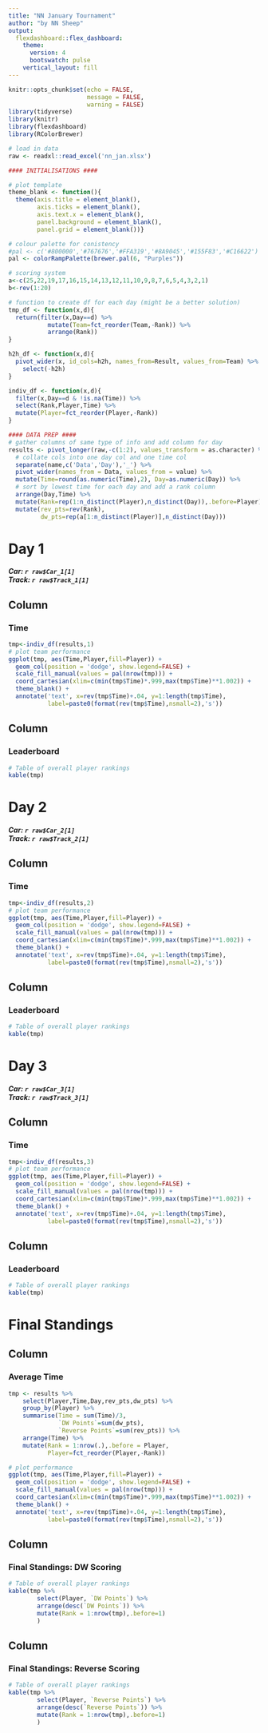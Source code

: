 ```yaml
---
title: "NN January Tournament"
author: "by NN Sheep"
output: 
  flexdashboard::flex_dashboard:
    theme: 
      version: 4
      bootswatch: pulse
    vertical_layout: fill
---
```


```r
knitr::opts_chunk$set(echo = FALSE, 
                      message = FALSE, 
                      warning = FALSE)
library(tidyverse)
library(knitr)
library(flexdashboard)
library(RColorBrewer)

# load in data
raw <- readxl::read_excel('nn_jan.xlsx') 
```

```r
#### INITIALISATIONS ####

# plot template
theme_blank <- function(){
  theme(axis.title = element_blank(),
        axis.ticks = element_blank(),
        axis.text.x = element_blank(),
        panel.background = element_blank(),
        panel.grid = element_blank())}

# colour palette for conistency
#pal <- c('#800000','#767676','#FFA319','#8A9045','#155F83','#C16622')
pal <- colorRampPalette(brewer.pal(6, "Purples"))

# scoring system
a<-c(25,22,19,17,16,15,14,13,12,11,10,9,8,7,6,5,4,3,2,1)
b<-rev(1:20)

# function to create df for each day (might be a better solution)
tmp_df <- function(x,d){
  return(filter(x,Day==d) %>% 
           mutate(Team=fct_reorder(Team,-Rank)) %>%
           arrange(Rank))
}

h2h_df <- function(x,d){
  pivot_wider(x, id_cols=h2h, names_from=Result, values_from=Team) %>% 
    select(-h2h) 
}

indiv_df <- function(x,d){
  filter(x,Day==d & !is.na(Time)) %>%
  select(Rank,Player,Time) %>% 
  mutate(Player=fct_reorder(Player,-Rank))
}
```

``` r
#### DATA PREP ####
# gather columns of same type of info and add column for day
results <- pivot_longer(raw,-c(1:2), values_transform = as.character) %>%
  # collate cols into one day col and one time col
  separate(name,c('Data','Day'),'_') %>% 
  pivot_wider(names_from = Data, values_from = value) %>%
  mutate(Time=round(as.numeric(Time),2), Day=as.numeric(Day)) %>%
  # sort by lowest time for each day and add a rank column
  arrange(Day,Time) %>%
  mutate(Rank=rep(1:n_distinct(Player),n_distinct(Day)),.before=Player) %>%
  mutate(rev_pts=rev(Rank),
         dw_pts=rep(a[1:n_distinct(Player)],n_distinct(Day)))
```

# Day 1
##### **Car: `r raw$Car_1[1]`** <br> **Track: `r raw$Track_1[1]`**


Column 
--------------
### Time 
```r
tmp<-indiv_df(results,1)
# plot team performance
ggplot(tmp, aes(Time,Player,fill=Player)) +
  geom_col(position = 'dodge', show.legend=FALSE) +
  scale_fill_manual(values = pal(nrow(tmp))) +
  coord_cartesian(xlim=c(min(tmp$Time)*.999,max(tmp$Time)**1.002)) +
  theme_blank() + 
  annotate('text', x=rev(tmp$Time)+.04, y=1:length(tmp$Time), 
           label=paste0(format(rev(tmp$Time),nsmall=2),'s'))
```

Column 
--------------
### Leaderboard 
```r
# Table of overall player rankings
kable(tmp)
```

# Day 2
##### **Car: `r raw$Car_2[1]`** <br> **Track: `r raw$Track_2[1]`**



Column 
--------------
### Time 
```r
tmp<-indiv_df(results,2)
# plot team performance
ggplot(tmp, aes(Time,Player,fill=Player)) +
  geom_col(position = 'dodge', show.legend=FALSE) +
  scale_fill_manual(values = pal(nrow(tmp))) +
  coord_cartesian(xlim=c(min(tmp$Time)*.999,max(tmp$Time)**1.002)) +
  theme_blank() + 
  annotate('text', x=rev(tmp$Time)+.04, y=1:length(tmp$Time), 
           label=paste0(format(rev(tmp$Time),nsmall=2),'s'))
```

Column 
--------------
### Leaderboard 
```r
# Table of overall player rankings
kable(tmp)
```

# Day 3

##### **Car: `r raw$Car_3[1]`** <br> **Track: `r raw$Track_3[1]`**



Column 
--------------
### Time 
```r
tmp<-indiv_df(results,3)
# plot team performance
ggplot(tmp, aes(Time,Player,fill=Player)) +
  geom_col(position = 'dodge', show.legend=FALSE) +
  scale_fill_manual(values = pal(nrow(tmp))) +
  coord_cartesian(xlim=c(min(tmp$Time)*.999,max(tmp$Time)**1.002)) +
  theme_blank() + 
  annotate('text', x=rev(tmp$Time)+.04, y=1:length(tmp$Time), 
           label=paste0(format(rev(tmp$Time),nsmall=2),'s'))
```

Column 
--------------
### Leaderboard 
```r
# Table of overall player rankings
kable(tmp)
```

# Final Standings 

Column 
--------------
### Average Time 
```r
tmp <- results %>%
    select(Player,Time,Day,rev_pts,dw_pts) %>% 
    group_by(Player) %>%
    summarise(Time = sum(Time)/3,
              `DW Points`=sum(dw_pts),
              `Reverse Points`=sum(rev_pts)) %>%
    arrange(Time) %>%
    mutate(Rank = 1:nrow(.),.before = Player,
           Player=fct_reorder(Player,-Rank))

# plot performance
ggplot(tmp, aes(Time,Player,fill=Player)) +
  geom_col(position = 'dodge', show.legend=FALSE) +
  scale_fill_manual(values = pal(nrow(tmp))) +
  coord_cartesian(xlim=c(min(tmp$Time)*.999,max(tmp$Time)**1.002)) +
  theme_blank() + 
  annotate('text', x=rev(tmp$Time)+.04, y=1:length(tmp$Time), 
           label=paste0(format(rev(tmp$Time),nsmall=2),'s'))
```

Column {data-width=200}
--------------
### Final Standings: DW Scoring 
```r
# Table of overall player rankings
kable(tmp %>%
        select(Player, `DW Points`) %>%
        arrange(desc(`DW Points`)) %>%
        mutate(Rank = 1:nrow(tmp),.before=1)
        )
```

Column {data-width=200}
--------------
### Final Standings: Reverse Scoring 
```r
# Table of overall player rankings
kable(tmp %>%
        select(Player, `Reverse Points`) %>%
        arrange(desc(`Reverse Points`)) %>%
        mutate(Rank = 1:nrow(tmp),.before=1)
        )
```



